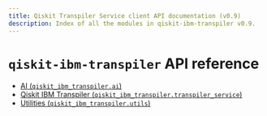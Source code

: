 ```yaml
---
title: Qiskit Transpiler Service client API documentation (v0.9)
description: Index of all the modules in qiskit-ibm-transpiler v0.9.
---
```


<span id="qiskit-ibm-transpiler-api-reference" />

# `qiskit-ibm-transpiler` API reference

*   [AI (`qiskit_ibm_transpiler.ai`)](ai)
*   [Qiskit IBM Transpiler (`qiskit_ibm_transpiler.transpiler_service`)](transpiler_service)
*   [Utilities (`qiskit_ibm_transpiler.utils`)](utils)

